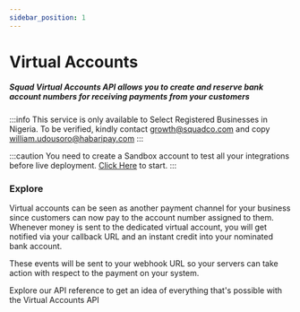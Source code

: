 ```yaml
---
sidebar_position: 1
---
```


# Virtual Accounts

##### Squad Virtual Accounts API allows you to create and reserve bank account numbers for receiving payments from your customers

:::info
This service is only available to Select Registered Businesses in Nigeria. To be verified, kindly contact growth@squadco.com and copy william.udousoro@habaripay.com
:::

:::caution
You need to create a Sandbox account to test all your integrations before live deployment.
[Click Here](https://sandbox.squadco.com/login) to start.
:::

### Explore

Virtual accounts can be seen as another payment channel for your business since customers can now pay to the account number assigned to them. Whenever money is sent to the dedicated virtual account, you will get notified via your callback URL and an instant credit into your nominated bank account.

These events will be sent to your webhook URL so your servers can take action with respect to the payment on your system.

Explore our API reference to get an idea of everything that's possible with the Virtual Accounts API
